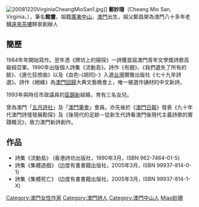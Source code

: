 [[File:20081220VirginiaCheangMioSan1.jpg|thumb]]]]
'''鄭妙珊'''（Cheang Mio San, Virginia，{{bd|1964年|12月30日|||catIdx=Zheng鄭}}），筆名'''懿靈'''，祖籍[[廣東|廣東]][[中山市|中山]]，[[澳門|澳門]]出生，祖父鄭昌榮為澳門八十多年老舖[[遠來茶樓|遠來茶樓]]餅家創辦人

== 簡歷 ==
1984年年開始寫作。翌年憑《牌坊上的窺探》一詩獲首屆澳門青年文學獎詩歌高級組亞軍。1990年出版個人詩集《流動島》。詩作《有題》、《我們遺失了所有的臉》、《進化狂想曲》以及《血色-{胡同}-》入選[[台灣|台灣]]爾雅出版社《七十九年詩選》。詩作《絕緣》為[[澳門回歸|澳門回歸]]大典文藝晚會上，唯一被選作誦材的中文新詩。

1993年與時任市政議員的[[區錦新|區錦新]]結婚，育有三名女兒。

曾為澳門「[[五月詩社|五月詩社]]」及「[[澳門筆會|澳門筆會]]」會員。亦先後於《[[澳門日報|澳門日報]]》發表《九十年代澳門詩壇發展勘探》及《後現代的足跡－從新生代詩看澳門後現代主義詩歌的實踐概況》，致力澳門新詩創作。

==作品==
* 詩集《流動島》 (香港詩坊出版社，1990年3月，ISBN 962-7464-01-5)
* 詩集《集體遊戲》 (边度有書書籍出版社，2005年3月，ISBN 99937-814-0-1)
* 詩集《集體死亡》 (边度有書書籍出版社，2005年3月，ISBN 99937-814-1-X)

{{DEFAULTSORT:Cheang鄭}}
[[Category:澳門女性作家|Category:澳門女性作家]]
[[Category:澳門詩人|Category:澳門詩人]]
[[Category:澳門中山人|Category:澳門中山人]]
[[Category:鄭姓|Miao妙珊]]